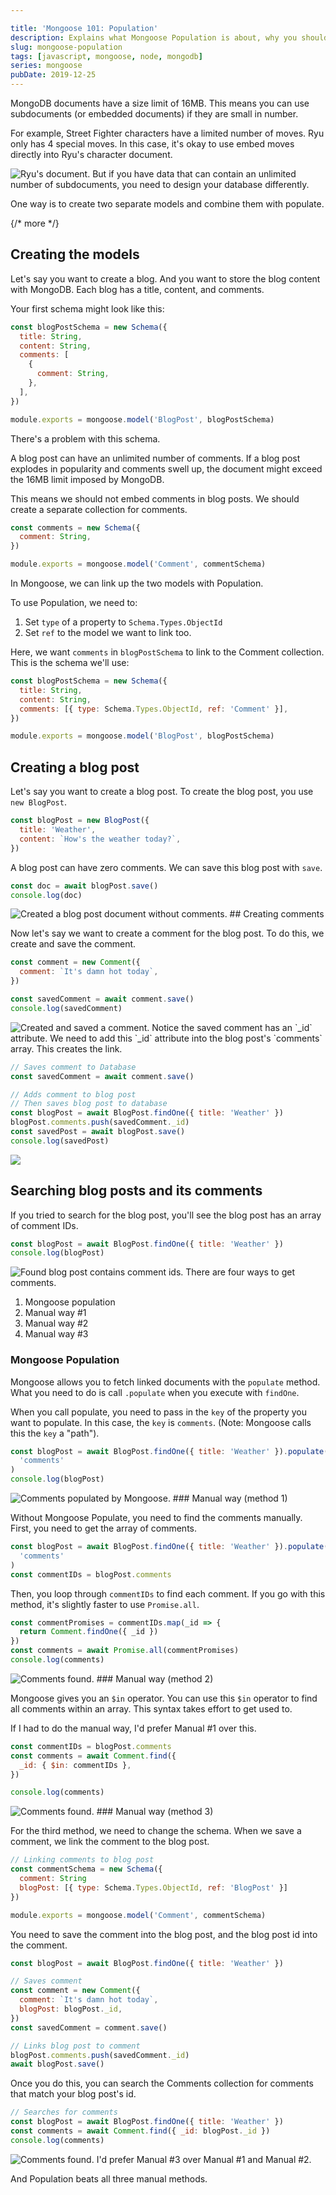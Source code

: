 ```yaml
---

title: 'Mongoose 101: Population'
description: Explains what Mongoose Population is about, why you should use it, and how to properly use it.
slug: mongoose-population
tags: [javascript, mongoose, node, mongodb]
series: mongoose
pubDate: 2019-12-25
---
```


MongoDB documents have a size limit of 16MB. This means you can use subdocuments (or embedded documents) if they are small in number.

For example, Street Fighter characters have a limited number of moves. Ryu only has 4 special moves. In this case, it's okay to use embed moves directly into Ryu's character document.

<Image src="/images/2019/mongoose-population/ryu.png" alt="Ryu's document." />
But if you have data that can contain an unlimited number of subdocuments, you need to design your database differently.

One way is to create two separate models and combine them with populate.

{/* more */}

## Creating the models

Let's say you want to create a blog. And you want to store the blog content with MongoDB. Each blog has a title, content, and comments.

Your first schema might look like this:

```js
const blogPostSchema = new Schema({
  title: String,
  content: String,
  comments: [
    {
      comment: String,
    },
  ],
})

module.exports = mongoose.model('BlogPost', blogPostSchema)
```

There's a problem with this schema.

A blog post can have an unlimited number of comments. If a blog post explodes in popularity and comments swell up, the document might exceed the 16MB limit imposed by MongoDB.

This means we should not embed comments in blog posts. We should create a separate collection for comments.

```js
const comments = new Schema({
  comment: String,
})

module.exports = mongoose.model('Comment', commentSchema)
```

In Mongoose, we can link up the two models with Population.

To use Population, we need to:

1. Set `type` of a property to `Schema.Types.ObjectId`
2. Set `ref` to the model we want to link too.

Here, we want `comments` in `blogPostSchema` to link to the Comment collection. This is the schema we'll use:

```js
const blogPostSchema = new Schema({
  title: String,
  content: String,
  comments: [{ type: Schema.Types.ObjectId, ref: 'Comment' }],
})

module.exports = mongoose.model('BlogPost', blogPostSchema)
```

## Creating a blog post

Let's say you want to create a blog post. To create the blog post, you use `new BlogPost`.

```js
const blogPost = new BlogPost({
  title: 'Weather',
  content: `How's the weather today?`,
})
```

A blog post can have zero comments. We can save this blog post with `save`.

```js
const doc = await blogPost.save()
console.log(doc)
```

<Image src="/images/2019/mongoose-population/blog-post-no-comments.png" alt="Created a blog post document without comments." />
## Creating comments

Now let's say we want to create a comment for the blog post. To do this, we create and save the comment.

```js
const comment = new Comment({
  comment: `It's damn hot today`,
})

const savedComment = await comment.save()
console.log(savedComment)
```

<Image src="/images/2019/mongoose-population/comment.png" alt="Created and saved a comment." />
Notice the saved comment has an `_id` attribute. We need to add this `_id` attribute into the blog post's `comments` array. This creates the link.

```js
// Saves comment to Database
const savedComment = await comment.save()

// Adds comment to blog post
// Then saves blog post to database
const blogPost = await BlogPost.findOne({ title: 'Weather' })
blogPost.comments.push(savedComment._id)
const savedPost = await blogPost.save()
console.log(savedPost)
```

<Image src="/images/2019/mongoose-population/blog-post-with-comments.png" caption="Blog post with comments." />

## Searching blog posts and its comments

If you tried to search for the blog post, you'll see the blog post has an array of comment IDs.

```js
const blogPost = await BlogPost.findOne({ title: 'Weather' })
console.log(blogPost)
```

<Image src="/images/2019/mongoose-population/blog-post-with-comments.png" alt="Found blog post contains comment ids." />
There are four ways to get comments.

1. Mongoose population
2. Manual way #1
3. Manual way #2
4. Manual way #3

### Mongoose Population

Mongoose allows you to fetch linked documents with the `populate` method. What you need to do is call `.populate` when you execute with `findOne`.

When you call populate, you need to pass in the `key` of the property you want to populate. In this case, the `key` is `comments`. (Note: Mongoose calls this the `key` a "path").

```js
const blogPost = await BlogPost.findOne({ title: 'Weather' }).populate(
  'comments'
)
console.log(blogPost)
```

<Image src="/images/2019/mongoose-population/populated.png" alt="Comments populated by Mongoose." />
### Manual way (method 1)

Without Mongoose Populate, you need to find the comments manually. First, you need to get the array of comments.

```js
const blogPost = await BlogPost.findOne({ title: 'Weather' }).populate(
  'comments'
)
const commentIDs = blogPost.comments
```

Then, you loop through `commentIDs` to find each comment. If you go with this method, it's slightly faster to use `Promise.all`.

```js
const commentPromises = commentIDs.map(_id => {
  return Comment.findOne({ _id })
})
const comments = await Promise.all(commentPromises)
console.log(comments)
```

<Image src="/images/2019/mongoose-population/found-comments.png" alt="Comments found." />
### Manual way (method 2)

Mongoose gives you an `$in` operator. You can use this `$in` operator to find all comments within an array. This syntax takes effort to get used to.

If I had to do the manual way, I'd prefer Manual #1 over this.

```js
const commentIDs = blogPost.comments
const comments = await Comment.find({
  _id: { $in: commentIDs },
})

console.log(comments)
```

<Image src="/images/2019/mongoose-population/found-comments.png" alt="Comments found." />
### Manual way (method 3)

For the third method, we need to change the schema. When we save a comment, we link the comment to the blog post.

```js
// Linking comments to blog post
const commentSchema = new Schema({
  comment: String
  blogPost: [{ type: Schema.Types.ObjectId, ref: 'BlogPost' }]
})

module.exports = mongoose.model('Comment', commentSchema)
```

You need to save the comment into the blog post, and the blog post id into the comment.

```js
const blogPost = await BlogPost.findOne({ title: 'Weather' })

// Saves comment
const comment = new Comment({
  comment: `It's damn hot today`,
  blogPost: blogPost._id,
})
const savedComment = comment.save()

// Links blog post to comment
blogPost.comments.push(savedComment._id)
await blogPost.save()
```

Once you do this, you can search the Comments collection for comments that match your blog post's id.

```js
// Searches for comments
const blogPost = await BlogPost.findOne({ title: 'Weather' })
const comments = await Comment.find({ _id: blogPost._id })
console.log(comments)
```

<Image src="/images/2019/mongoose-population/found-comments.png" alt="Comments found." />
I'd prefer Manual #3 over Manual #1 and Manual #2.

And Population beats all three manual methods.
